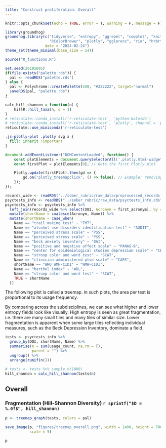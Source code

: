 ```yaml
---
title: "Construct proliferation: Overall"
---
```



```r
knitr::opts_chunk$set(echo = TRUE, error = T, warning = F, message = F)

library(groundhog)
groundhog.library(c("tidyverse", "entropy", "ggrepel", "cowplot", "knitr", "readr",
                    "RColorBrewer", "plotly", "gglorenz", "rio", "hrbrthemes", "hillR"), 
                  date = "2024-02-24")
theme_set(theme_minimal(base_size = 14))

source("0_functions.R")

set.seed(20191005)
if(file.exists("palette.rds")) {
  pal <- readRDS("palette.rds")
} else {
  pal <- Polychrome::createPalette(500, "#222222", target="normal")
  saveRDS(pal, "palette.rds")
}

calc_hill_shannon = function(n) {
    hillR::hill_taxa(n, q = 1)
}
# reticulate::conda_install('r-reticulate-test', 'python-kaleido')
# reticulate::conda_install('r-reticulate-test', 'plotly', channel = 'plotly')
reticulate::use_miniconda('r-reticulate-test')

```


```css
.js-plotly-plot .plotly svg a { 
  fill: inherit !important 
}
```

```js
document.addEventListener("DOMContentLoaded", function() {
    const plotElements = document.querySelectorAll('.plotly.html-widget'); // Gets all Plotly widgets
    const firstPlot = plotElements[0]; // Gets the first Plotly plot

    Plotly.update(firstPlot).then(gd => {
        gd.on('plotly_treemapclick', () => false); // Example: removing treemap click event
    });
});
```


```r
records_wide <- readRDS("../sober_rubric/raw_data/preprocessed_records.rds")
psyctests_info <- readRDS("../sober_rubric/raw_data/psyctests_info.rds")
psyctests_info <- psyctests_info %>% 
  left_join(records_wide %>% select(DOI, Acronym = first_acronym), by = "DOI") %>% 
  mutate(shortName = coalesce(Acronym, Name)) %>% 
  mutate(shortName = case_when(
    Name == "trail making test" ~ "TMT",
    Name == "alcohol use disorders identification test" ~ "AUDIT",
    Name == "perceived stress scale" ~ "PSS",
    Name == "perceived stress scale" ~ "PSS",
    Name == "beck anxiety inventory" ~ "BAI",
    Name == "positive and negative affect scale" ~ "PANAS-B",
    Name == "center for epidemiological studies depression scale" ~ "CESD",
    Name == "stroop color and word test" ~ "SCWT",
    Name == "clinician-administered ptsd scale" ~ "CAPS",
    shortName == "WHO WMH-CIDI" ~ "WMH-CIDI",
    Name == "barthel index" ~ "ADL",
    Name == "stroop color and word test" ~ "SCWT",
    TRUE ~ shortName
  ))
```

The following plot is called a treemap. In such plots, the area per test is proportional to its usage frequency.

By comparing across the subdisciplines, we can see what higher and lower entropy fields look like visually. High entropy is seen as great fragmentation, i.e. there are many small tiles and many tiles of similar size. Lower fragmentation is apparent when some large tiles reflecting individual measures, such as the Beck Depression Inventory, dominate a field.

```r
tests <- psyctests_info %>% 
  group_by(DOI, shortName, Name) %>%  
  summarise(n = sum(usage_count, na.rm = T),
            parent = "") %>% 
  ungroup() %>% 
  arrange(runif(n()))

# tests <- tests %>% sample_n(1000)
hill_shannon = calc_hill_shannon(tests$n)
```


## Overall
### Fragmentation (Hill-Shannon Diversity) `r sprintf("$D = %.0f$", hill_shannon)`

```r
p <- treemap_graph(tests, colors = pal)

save_image(p, "figures/treemap_overall.png", width = 1400, height = 700, 
           scale = 5)

p
```

